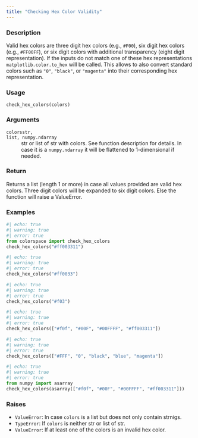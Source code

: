 ```yaml
---
title: "Checking Hex Color Validity"
---
```


### Description

Valid hex colors are three digit hex colors (e.g., `#F00`), six digit
hex colors (e.g., `#FF00FF`), or six digit colors with additional transparency
(eight digit representation). If the inputs do not match one of these hex
representations `matplotlib.color.to_hex` will be called. This allows
to also convert standard colors such as `"0"`, `"black"`, or `"magenta"` into
their corresponding hex representation.

### Usage

<pre><code class='language-python'>check_hex_colors(colors)</code></pre>

### Arguments

<dl class="pyp-list param-list">
  <dt style = "white-space: nowrap; font-family: monospace; vertical-align: top">
   <code id="colorspace.utils.check_hex_colors:colors">colors</code><code class="argument-class">str, list, numpy.ndarray</code>
  </dt>
 <dd>str or list of str with colors.
See function description for details. In case it is a
`numpy.ndarray` it will be flattened to 1-dimensional if needed.</dd>
</dl>

### Return

Returns a list (length 1 or more) in case all values provided
are valid hex colors. Three digit colors will be expanded to
six digit colors. Else the function will raise a ValueError.

### Examples

```python
#| echo: true
#| warning: true
#| error: true
from colorspace import check_hex_colors
check_hex_colors("#ff003311")
```

```python
#| echo: true
#| warning: true
#| error: true
check_hex_colors("#ff0033")
```

```python
#| echo: true
#| warning: true
#| error: true
check_hex_colors("#f03")
```

```python
#| echo: true
#| warning: true
#| error: true
check_hex_colors(["#f0f", "#00F", "#00FFFF", "#ff003311"])
```

```python
#| echo: true
#| warning: true
#| error: true
check_hex_colors(["#FFF", "0", "black", "blue", "magenta"])
```

```python
#| echo: true
#| warning: true
#| error: true
from numpy import asarray
check_hex_colors(asarray(["#f0f", "#00F", "#00FFFF", "#ff003311"]))
```




### Raises

<ul class="python-raises">
<li><code class="text-warning">ValueError</code>: In case `colors` is a list but does not only contain strnigs.
<li><code class="text-warning">TypeError</code>: If `colors` is neither str or list of str.
<li><code class="text-warning">ValueError</code>: If at least one of the colors is an invalid hex color.
</ul>

